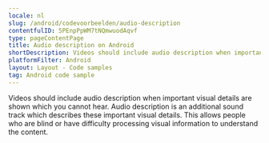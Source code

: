 ```yaml
---
locale: nl
slug: /android/codevoorbeelden/audio-description
contentfulID: 5PEnpPpWM7tNQmwuodAqvf
type: pageContentPage
title: Audio description on Android
shortDescription: Videos should include audio description when important visual details are shown which you cannot hear.
platformFilter: Android
layout: Layout - Code samples
tag: Android code sample
---
```


Videos should include audio description when important visual details are shown which you cannot hear. Audio description is an additional sound track which describes these important visual details. This allows people who are blind or have difficulty processing visual information to understand the content.

<CodeSample id="media-audio-description" locale="nl" platform="android"/>